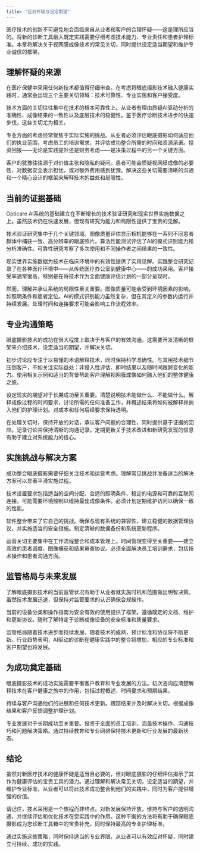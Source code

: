```yaml
---
title: "应对怀疑与设定期望"
---
```


医疗技术的创新不可避免地会面临来自从业者和客户的合理怀疑——这是理所应当的。将新的诊断工具融入既定实践需要仔细考虑技术能力、专业责任和患者护理标准。本章将解决关于视网膜成像技术的常见关切，同时提供设定适当期望和维护专业诚信的框架。

## 理解怀疑的来源

在医疗保健中采用任何新技术都值得仔细审查。在考虑将眼底摄影技术融入健康实践时，通常会出现三个主要关切领域：技术可靠性、专业实施和客户接受度。

技术方面的关切往往集中在技术的根本可靠性上。从业者有理由质疑AI驱动分析的准确性、成像结果的一致性以及底层技术的稳健性。鉴于医疗诊断技术进步的快速步伐，这些关切尤为相关。

专业方面的考虑经常聚焦于实际实施的挑战。从业者必须评估眼底摄影如何适应他们的执业范围，考虑员工的培训需求，并评估成功整合所需的时间和资源承诺。投资回报——无论是实践提升还是财务考虑——是决策过程中的另一个关键方面。

客户的犹豫往往源于对价值主张和隐私的疑问。患者可能会质疑视网膜成像的必要性，对数据安全表示担忧，或对额外费用感到犹豫。解决这些关切需要清晰的沟通和一个精心设计的框架来解释技术的益处和局限性。

## 当前的证据基础

Opticare AI系统的基础建立在不断增长的技术验证研究和现实世界实施数据之上。虽然技术仍在快速发展，但现有研究为能力和局限性提供了宝贵的见解。

技术验证研究集中于几个关键领域。图像质量评估显示相机能够在一系列不同患者群体中捕获一致、高分辨率的眼底照片。算法性能测试评估了AI的模式识别能力和分析准确性。可靠性研究考察了多次使用和不同操作者之间结果的一致性。

现实世界实施数据为技术在临床环境中的有效性提供了实用见解。实践整合研究记录了在各种医疗环境中——从传统医疗办公室到健康中心——的成功采用。客户接受率通常很高，特别是在将技术作为全面健康评估计划的一部分呈现时。

然而，理解并承认系统的局限性至关重要。图像质量可能会受到环境因素的影响，如照明条件和患者定位。AI的模式识别能力虽然复杂，但在其定义的参数内运行并持续发展。处理时间和连接要求可能会影响工作流程效率。

## 专业沟通策略

眼底摄影技术的成功在很大程度上取决于与客户的有效沟通。这需要开发清晰的框架来介绍技术，设定适当的期望，并解决关切。

初步讨论应专注于以易懂的术语解释技术，同时保持科学准确性。与其用技术细节压倒客户，不如关注实际益处：非侵入性评估、即时结果以及随时间跟踪变化的能力。使用相关示例和适当的背景帮助客户理解视网膜成像如何融入他们的整体健康之旅。

设定现实的期望对于长期成功至关重要。清楚说明技术能做什么、不能做什么。解释成像过程的时间要求，讨论所需的任何准备工作，并概述结果将如何被解释并纳入他们的护理计划。对成本和任何后续要求保持透明。

在处理关切时，保持开放的对话，承认客户问题的合理性，同时提供基于证据的回应。记录讨论并保持清晰的沟通记录。定期更新关于技术改进和新研究发现的信息有助于建立对系统能力的信心。

## 实施挑战与解决方案

成功整合眼底摄影需要仔细关注技术和运营考虑。理解常见挑战并准备适当的解决方案可以显著平滑实施过程。

技术设置要求包括适当的空间分配、合适的照明条件、稳定的电源和可靠的互联网连接。可能需要环境控制以维持最佳成像条件。必须计划定期维护访问以确保一致的性能。

软件整合带来了它自己的挑战。确保与现有系统的兼容性，建立稳健的数据管理协议，并实施适当的安全措施。制定清晰的数据备份和系统更新程序。

运营关切主要集中在工作流程整合和成本管理上。时间管理变得至关重要——建立高效的患者调度、图像捕获和结果审查协议。必须全面解决员工培训需求，包括技术操作和患者沟通方面。

## 监管格局与未来发展

了解眼底摄影技术的当前监管状况有助于从业者就实施时机和范围做出明智决策。虽然技术发展迅速，但保持对监管要求的认识确保合规操作。

当前的设备分类和操作指南为安全有效的使用提供了框架。遵循既定的文档、维护和更新协议。随时了解特定于诊断成像设备的安全标准和质量要求。

监管格局随着技术进步而持续发展。随着技术的成熟，预计标准和协议将不断更新。行业趋势表明，AI驱动的诊断在健康实践中的整合将增加，相应的专业标准和客户期望也将发展。

## 为成功奠定基础

眼底摄影技术的成功实施需要平衡客户教育和专业发展的方法。初次咨询应清楚解释技术在客户健康之旅中的作用，包括过程概述、时间要求和预期结果。

持续与客户沟通他们的进展和任何技术更新。跟踪结果并及时解决关切。根据成像结果和客户反馈调整护理计划。

专业发展对于长期成功至关重要。投资于全面的员工培训，涵盖技术操作、沟通技巧和问题解决策略。通过持续教育和专业网络保持技术更新和行业发展的最新状态。

## 结论

虽然对新医疗技术的健康怀疑是适当且必要的，但对眼底摄影的仔细评估揭示了其作为健康评估的宝贵工具的潜力。通过理解和解决常见关切，设定适当的期望，并维护专业标准，从业者可以将此技术成功整合到他们的实践中，同时为客户提供增强的价值。

请记住，技术采用是一个旅程而非终点。对新发展保持开放，维持与客户的透明沟通，并继续评估和优化技术在您实践中的作用。这种平衡的方法将有助于确保眼底摄影成为您诊断工具箱中的宝贵补充，同时保持最高的专业护理标准。

通过实施这些策略，同时保持适当的专业界限，从业者可以有效应对怀疑，同时建立可持续、成功的实践。
